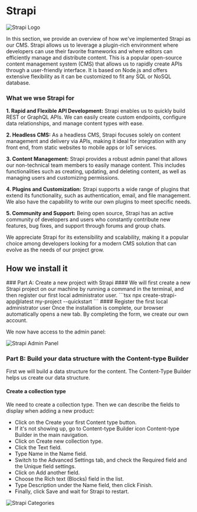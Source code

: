 
# Strapi

![Strapi Logo](../../../public/img/strapi-full-logo-dark.svg)

In this section, we provide an overview of how we've implemented Strapi as our CMS. Strapi allows us to leverage a plugin-rich environment where developers can use their favorite frameworks and where editors can efficiently manage and distribute content.
This is a popular open-source content management system (CMS) that allows us to rapidly create APIs through a user-friendly interface. It is based on Node.js and offers extensive flexibility as it can be customized to fit any SQL or NoSQL database.

### What we wse Strapi for

**1. Rapid and Flexible API Development:** Strapi enables us to quickly build REST or GraphQL APIs. We can easily create custom endpoints, configure data relationships, and manage content types with ease.

**2. Headless CMS:** As a headless CMS, Strapi focuses solely on content management and delivery via APIs, making it ideal for integration with any front end, from static websites to mobile apps or IoT services.

**3. Content Management:** Strapi provides a robust admin panel that allows our non-technical team members to easily manage content. This includes functionalities such as creating, updating, and deleting content, as well as managing users and customizing permissions.

**4. Plugins and Customization:** Strapi supports a wide range of plugins that extend its functionality, such as authentication, email, and file management. We also have the capability to write our own plugins to meet specific needs.

**5. Community and Support:** Being open source, Strapi has an active community of developers and users who constantly contribute new features, bug fixes, and support through forums and group chats.

We appreciate Strapi for its extensibility and scalability, making it a popular choice among developers looking for a modern CMS solution that can evolve as the needs of our project grow.

## How we install it

<Steps>
### Part A: Create a new project with Strapi
#### 
We will first create a new Strapi project on our machine by running a command in the terminal, and then register our first local administrator user.
```tsx
npx create-strapi-app@latest my-project --quickstart
```
#### Register the first local administrator user
Once the installation is complete, our browser automatically opens a new tab.
By completing the form, we create our own account.

We now have access to the admin panel:

![Strapi Admin Panel](../../../public/img/admin_panel.png)



### Part B: Build your data structure with the Content-type Builder
First we will build a data structure for the content. 
The Content-Type Builder helps us create our data structure.


#### Create a collection type
 We need to create a collection type. 
 Then we can describe the fields to display when adding a new product:

- Click on the Create your first Content type button.
- If it's not showing up, go to Content-type Builder icon Content-type Builder in the main navigation.
- Click on Create new collection type.
- Click the Text field.
- Type Name in the Name field.
- Switch to the Advanced Settings tab, and check the Required field and the Unique field settings.
- Click on Add another field.
- Choose the Rich text (Blocks) field in the list.
- Type Description under the Name field, then click Finish.
- Finally, click Save and wait for Strapi to restart.

![Strapi Categories](../../../public/img/strapi-categories.png)


</Steps>